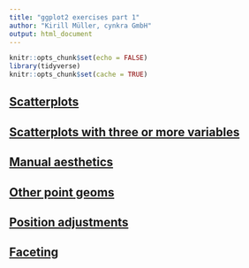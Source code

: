 ```yaml
---
title: "ggplot2 exercises part 1"
author: "Kirill Müller, cynkra GmbH"
output: html_document
---
```


```r
knitr::opts_chunk$set(echo = FALSE)
library(tidyverse)
knitr::opts_chunk$set(cache = TRUE)
```

## [Scatterplots](scatter.html)
  
## [Scatterplots with three or more variables](scatter3.html)
        
## [Manual aesthetics](manual.html)

## [Other point geoms](geoms.html)
   
## [Position adjustments](position.html)

## [Faceting](facet.html)
